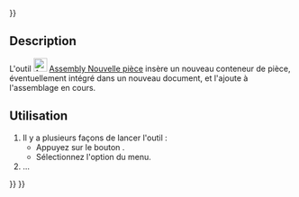 <languages/>
{{UnfinishedDocu{{#translation:}}}}

{{Docnav/fr
|[[Assembly_InsertLink/fr|Insérer un composant]]
|[[Assembly_SolveAssembly/fr|Résoudre un assemblage]]
|[[Assembly_Workbench/fr|Atelier Assembly]]
|IconL=Assembly_InsertLink.svg
|IconR=Assembly_SolveAssembly.svg
|IconC=Workbench_Assembly.svg
}}

{{GuiCommand/fr
|Name=Assembly InsertNewPart
|Name/fr=Assembly Nouvelle pièce
|MenuLocation=Assemblage → Insérer un composant → Nouvelle pièce
|Workbenches=[[Assembly_Workbench/fr|Assembly]]
|Shortcut=
|Version=1.1
|SeeAlso=
}}

==Description==

L'outil [[Image:Assembly_InsertNewPart.svg|24px]] [[Assembly_InsertNewPart/fr|Assembly Nouvelle pièce]] insère un nouveau conteneur de pièce, éventuellement intégré dans un nouveau document, et l'ajoute à l'assemblage en cours.

<span id="Usage"></span>
==Utilisation==

# Il y a plusieurs façons de lancer l'outil :
#* Appuyez sur le bouton {{Button|[[Image:Assembly_InsertNewPart.svg|16px]] [[Assembly_InsertNewPart/fr|Nouvelle pièce]]}}.
#* Sélectionnez l'option {{MenuCommand|Assemblage → Insérer un composant → [[Image:Assembly_InsertNewPart.svg|16px]] Nouvelle pièce}} du menu.
# ...


{{Docnav/fr
|[[Assembly_InsertLink/fr|Insérer un composant]]
|[[Assembly_SolveAssembly/fr|Résoudre un assemblage]]
|[[Assembly_Workbench/fr|Atelier Assembly]]
|IconL=Assembly_InsertLink.svg
|IconR=Assembly_SolveAssembly.svg
|IconC=Workbench_Assembly.svg
}}

{{Assembly_Tools_navi{{#translation:}}}}
{{Userdocnavi{{#translation:}}}}